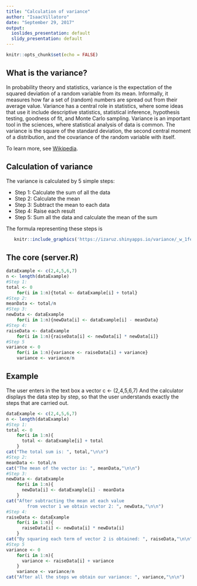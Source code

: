 ```yaml
---
title: "Calculation of variance"
author: "IsaacVillatoro"
date: "September 29, 2017"
output:
  ioslides_presentation: default
  slidy_presentation: default
---
```

```r
knitr::opts_chunk$set(echo = FALSE)
```

## What is the variance?

In probability theory and statistics, variance is the expectation of the squared deviation of a random variable from its mean. Informally, it measures how far a set of (random) numbers are spread out from their average value. Variance has a central role in statistics, where some ideas that use it include descriptive statistics, statistical inference, hypothesis testing, goodness of fit, and Monte Carlo sampling. Variance is an important tool in the sciences, where statistical analysis of data is common. The variance is the square of the standard deviation, the second central moment of a distribution, and the covariance of the random variable with itself.

To learn more, see [Wikipedia](https://en.wikipedia.org/wiki/Variance).

## Calculation of variance

The variance is calculated by 5 simple steps:

* Step 1: Calculate the sum of all the data
* Step 2: Calculate the mean
* Step 3: Subtract the mean to each data
* Step 4: Raise each result
* Step 5: Sum all the data and calculate the mean of the sum

The formula representing these steps is

```r
   knitr::include_graphics('https://izaruz.shinyapps.io/variance/_w_1feaf13a/fortmule.png')
```

## The core (server.R)

```r
dataExample <- c(2,4,5,6,7)
n <- length(dataExample)
#Step 1:
total <- 0
    for(i in 1:n){total <- dataExample[i] + total}
#Step 2:
meanData <- total/n
#Step 3:
newData <- dataExample
    for(i in 1:n){newData[i] <- dataExample[i] - meanData}
#Step 4:
raiseData <- dataExample
    for(i in 1:n){raiseData[i] <- newData[i] * newData[i]}
#Step 5
variance <- 0
    for(i in 1:n){variance <- raiseData[i] + variance}
    variance <- variance/n

```

## Example

The user enters in the text box a vector c <- (2,4,5,6,7) And the calculator displays the data step by step, so that the user understands exactly the steps that are carried out.

```r
dataExample <- c(2,4,5,6,7)
n <- length(dataExample)
#Step 1:
total <- 0
    for(i in 1:n){
      total <- dataExample[i] + total
    }
cat("The total sum is: ", total,"\n\n")
#Step 2:
meanData <- total/n
cat("The mean of the vector is: ", meanData,"\n\n")
#Step 3:
newData <- dataExample
    for(i in 1:n){
      newData[i] <- dataExample[i] - meanData
    }
cat("After subtracting the mean at each value 
        from vector 1 we obtain vector 2: ", newData,"\n\n")
#Step 4:
raiseData <- dataExample
    for(i in 1:n){
      raiseData[i] <- newData[i] * newData[i]
    }
cat("By squaring each term of vector 2 is obtained: ", raiseData,"\n\n")
#Step 5
variance <- 0
    for(i in 1:n){
      variance <- raiseData[i] + variance
    }
    variance <- variance/n
cat("After all the steps we obtain our variance: ", variance,"\n\n")

```

